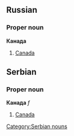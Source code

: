 ==Russian==
===Proper noun===
'''Канада'''
#[[Canada]]

==Serbian==
===Proper noun===
'''Канада''' ''f''
#[[Canada]]

[[Category:Serbian nouns]]